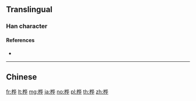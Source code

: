 {{character info/new}}
{{also|樺}}
==Translingual==

===Han character===
{{Han char|rn=75|rad=木|as=06|sn=10|four=|canj=DOPJ|ids=⿰木华}}

====References====
* {{Han ref|kx=0526.211|hdz=21201.050|uh=6866|ud=26726}}

----

==Chinese==
{{zh-see|樺}}

[[fr:桦]]
[[lt:桦]]
[[mg:桦]]
[[ja:桦]]
[[no:桦]]
[[pl:桦]]
[[th:桦]]
[[zh:桦]]